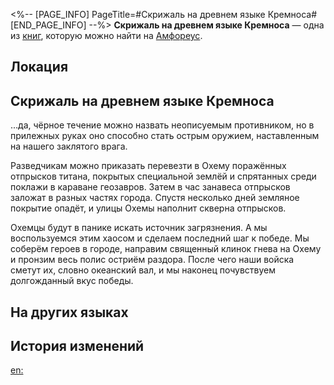 <%-- [PAGE_INFO]
PageTitle=#Скрижаль на древнем языке Кремноса#
[END_PAGE_INFO] --%>
{{Дополнить}}
{{Книга Инфобокс
|id           = 444
|partIds      = 190746
|Название     = 
|Изображение  = Предмет Книга Амфореус 4.png
|Мир          = Амфореус
|Томов        = 1
|Автор        = <!--нужно добавить-->
|Описание     = Скрижаль с надписью на древнем языке каструма Кремноса, которую можно прочесть только в переводе Мидея. Здесь описаны планы по проникновению в Охему и последующей атаке, которые вынашивались в каструме Кремносе сотни лет тому назад.
|Том1         = {{tx}}
|Источник1    = {{tx|Отсутствует источник}}
|Персонажи    = 
|Фракции      = 
}}
'''Скрижаль на древнем языке Кремноса''' — одна из [[Книги|книг]], которую можно найти на [[Амфореус]].

==Локация==
{{Отметка карты|<!--название карты-->|<!--id отметки-->}}

==Скрижаль на древнем языке Кремноса==
...да, чёрное течение можно назвать неописуемым противником, но в прилежных руках оно способно стать острым оружием, наставленным на нашего заклятого врага.

Разведчикам можно приказать перевезти в Охему поражённых отпрысков титана, покрытых специальной землёй и спрятанных среди поклажи в караване геозавров. Затем в час занавеса отпрысков заложат в разных частях города. Спустя несколько дней земляное покрытие опадёт, и улицы Охемы наполнит скверна отпрысков.

Охемцы будут в панике искать источник загрязнения. А мы воспользуемся этим хаосом и сделаем последний шаг к победе. Мы соберём героев в городе, направим священный клинок гнева на Охему и пронзим весь полис остриём раздора. После чего наши войска сметут их, словно океанский вал, и мы наконец почувствуем долгожданный вкус победы.



==На других языках==
{{На других языках
|en   = Castrum Kremnos' Archaic Language Slate
|zhs  = 悬锋城的古语石板
|zht  = 懸鋒城的古語石板
|ja   = 古代クレムノス語の石板
|ko   = 크렘노스성의 고대어 석판
|es   = Placa con lenguaje arcaico de Castrum Kremnos
|fr   = Tablette en langue archaïque d'Acrokopis
|ru   = Скрижаль на древнем языке Кремноса
|th   = แผ่นหินโบราณของเมืองปราการ Kremnos
|vi   = Phiến Đá Cổ Ngữ Thành Kremnos
|de   = Tafel in der altertümlichen Sprache von Castrum Kremnos
|id   = Prasasti Bahasa Kuno Castrum Kremnos
|pt   = Tabuleta de Linguagem Arcaica de Castrum Kremnos
}}

==История изменений==
{{История изменений|3.5}}

[[en:]]